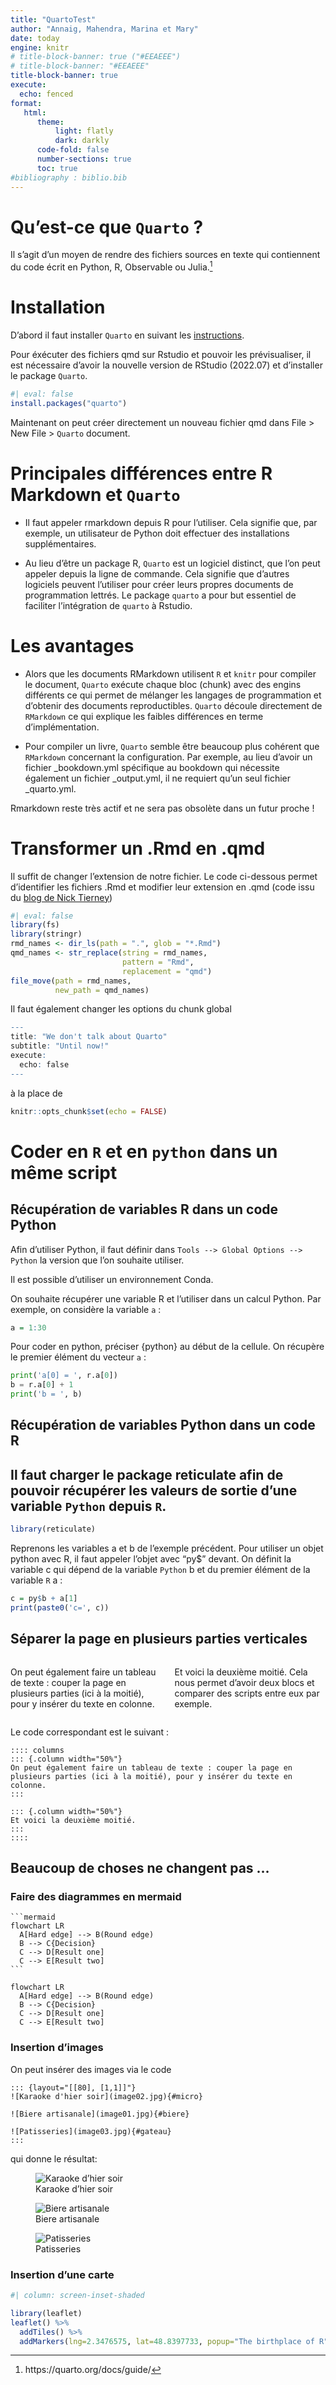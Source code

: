 ```yaml
---
title: "QuartoTest"
author: "Annaig, Mahendra, Marina et Mary"
date: today
engine: knitr
# title-block-banner: true ("#EEAEEE")
# title-block-banner: "#EEAEEE"
title-block-banner: true
execute:
  echo: fenced
format: 
   html: 
      theme: 
          light: flatly
          dark: darkly
      code-fold: false
      number-sections: true
      toc: true
#bibliography : biblio.bib
---
```



# Qu'est-ce que `Quarto` ? 
Il s'agit d'un moyen de rendre des fichiers sources en texte qui contiennent du code écrit en Python, R, Observable ou Julia.[^2]

[^2]:https://quarto.org/docs/guide/

# Installation

D'abord il faut installer `Quarto` en suivant les [instructions](https://quarto.org/docs/get-started/).

Pour éxécuter des fichiers qmd sur Rstudio et pouvoir les prévisualiser, il est nécessaire d'avoir la nouvelle version de RStudio (2022.07) et d'installer le package `Quarto`.
```r
#| eval: false
install.packages("quarto")
```

Maintenant on peut créer directement un nouveau fichier qmd dans File \> New File \> `Quarto` document.

# Principales différences entre R Markdown et `Quarto` 

* Il faut appeler rmarkdown depuis R pour l'utiliser. Cela signifie que, par exemple, un utilisateur de Python doit effectuer des installations supplémentaires.

* Au lieu d'être un package R, `Quarto` est un logiciel distinct, que l'on peut appeler depuis la ligne de commande. Cela signifie que d'autres logiciels peuvent l'utiliser pour créer leurs propres documents de programmation lettrés. Le package `quarto` a pour but essentiel de faciliter l'intégration de `quarto` à Rstudio. 

# Les avantages

* Alors que les documents RMarkdown utilisent `R` et `knitr` pour compiler le document, `Quarto` exécute chaque bloc (chunk) avec des engins différents ce qui permet de mélanger les langages de programmation et d'obtenir des documents reproductibles. `Quarto` découle directement de `RMarkdown` ce qui explique les faibles différences en terme d'implémentation.

* Pour compiler un livre, `Quarto` semble être beaucoup plus cohérent que `RMarkdown` concernant la configuration. Par exemple, au lieu d'avoir un fichier _bookdown.yml spécifique au bookdown qui nécessite également un fichier _output.yml, il ne requiert qu'un seul fichier _quarto.yml.

::: callout-note
Rmarkdown reste très actif et ne sera pas obsolète dans un futur proche !
:::


# Transformer un .Rmd en .qmd

Il suffit de changer l'extension de notre fichier. Le code ci-dessous permet d'identifier les fichiers .Rmd et modifier leur extension en .qmd (code issu du [blog de Nick Tierney](https://www.njtierney.com/post/2022/04/11/rmd-to-qmd/))

```r
#| eval: false
library(fs)
library(stringr)
rmd_names <- dir_ls(path = ".", glob = "*.Rmd")
qmd_names <- str_replace(string = rmd_names,
                         pattern = "Rmd",
                         replacement = "qmd")
file_move(path = rmd_names,
          new_path = qmd_names)
```

Il faut également changer les options du chunk global  
```r

---
title: "We don't talk about Quarto"
subtitle: "Until now!"
execute:
  echo: false
---
```

à la place de 
```r
knitr::opts_chunk$set(echo = FALSE)
```



# Coder en `R` et en `python` dans un même script
## Récupération de variables R dans un code Python

Afin d'utiliser Python, il faut définir dans `Tools --> Global Options --> Python` la version que l'on souhaite utiliser.

::: callout-tip
Il est possible d'utiliser un environnement Conda.
:::

On souhaite récupérer une variable R et l'utiliser dans un calcul Python. Par exemple, on considère la variable `a` :

```r
a = 1:30
```

Pour coder en python, préciser {python} au début de la cellule.
On récupère le premier élément du vecteur `a` :

```python
print('a[0] = ', r.a[0])
b = r.a[0] + 1
print('b = ', b)
```

## Récupération de variables Python dans un code R


::: {.callout-caution collapse="true"}
## Il faut charger le package **reticulate** afin de pouvoir récupérer les valeurs de sortie d'une variable `Python` depuis `R`.
:::

```r
library(reticulate)
```

Reprenons les variables a et b de l'exemple précédent.
Pour utiliser un objet python avec R, il faut appeler l'objet avec "py\$" devant.
On définit la variable c qui dépend de la variable `Python` b et du premier élément de la variable `R` a :

```r
c = py$b + a[1]
print(paste0('c=', c))
```

## Séparer la page en plusieurs parties verticales

:::: columns
::: {.column width="50%"} 
On peut également faire un tableau de texte : couper la page en plusieurs parties (ici à la moitié), pour y insérer du texte en colonne.
:::

::: {.column width="50%"} 
Et voici la deuxième moitié.
Cela nous permet d'avoir deux blocs et comparer des scripts entre eux par exemple.
:::
::::

Le code correspondant est le suivant : 

````
:::: columns
::: {.column width="50%"}
On peut également faire un tableau de texte : couper la page en plusieurs parties (ici à la moitié), pour y insérer du texte en colonne.
:::

::: {.column width="50%"}
Et voici la deuxième moitié.
:::
::::
````


## Beaucoup de choses ne changent pas ...


### Faire des diagrammes en mermaid

````
```mermaid
flowchart LR
  A[Hard edge] --> B(Round edge)
  B --> C{Decision}
  C --> D[Result one]
  C --> E[Result two]
```
````

```mermaid
flowchart LR
  A[Hard edge] --> B(Round edge)
  B --> C{Decision}
  C --> D[Result one]
  C --> E[Result two]
```

### Insertion d'images

On peut insérer des images via le code 

````
::: {layout="[[80], [1,1]]"}
![Karaoke d'hier soir](image02.jpg){#micro}

![Biere artisanale](image01.jpg){#biere}

![Patisseries](image03.jpg){#gateau}
:::
````

qui donne le résultat:

::: {layout="[[80], [1,1]]"}
![Karaoke d'hier soir](image02.jpg){#micro}

![Biere artisanale](image01.jpg){#biere}

![Patisseries](image03.jpg){#gateau}
:::

### Insertion d'une carte
```r
#| column: screen-inset-shaded

library(leaflet)
leaflet() %>%
  addTiles() %>%
  addMarkers(lng=2.3476575, lat=48.8397733, popup="The birthplace of R")
```
